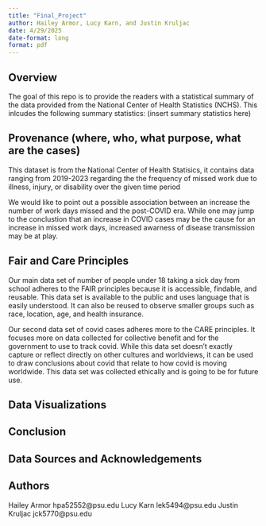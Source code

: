 ---
title: "Final_Project"
author: Hailey Armor, Lucy Karn, and Justin Kruljac
date: 4/29/2025
date-format: long
format: pdf
---

## Overview

The goal of this repo is to provide the readers with a statistical summary of the data provided from the National Center of Health Statistics (NCHS). This inlcudes the following summary statistics: (insert summary statistics here)

## Provenance (where, who, what purpose, what are the cases)

This dataset is from the National Center of Health Statisics, it contains data ranging from 2019-2023 regarding the the frequency of missed work due to illness, injury, or disability over the given time period

We would like to point out a possible association between an increase the number of work days missed and the post-COVID era. While one may jump to the conclustion that an increase in COVID cases may be the cause for an increase in missed work days, increased awarness of disease transmission may be at play.

## Fair and Care Principles

Our main data set of number of people under 18 taking a sick day from school adheres to the FAIR principles because it is accessible, findable, and reusable. This data set is available to the public and uses language that is easily understood. It can also be reused to observe smaller groups such as race, location, age, and health insurance.

Our second data set of covid cases adheres more to the CARE principles. It focuses more on data collected for collective benefit and for the government to use to track covid. While this data set doesn't exactly capture or reflect directly on other cultures and worldviews, it can be used to draw conclusions about covid that relate to how covid is moving worldwide. This data set was collected ethically and is going to be for future use.

## Data Visualizations

## Conclusion

## Data Sources and Acknowledgements

## Authors

Hailey Armor hpa52552\@psu.edu Lucy Karn lek5494\@psu.edu Justin Kruljac jck5770\@psu.edu
